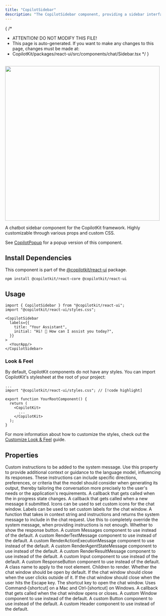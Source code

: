 ```yaml
---
title: "CopilotSidebar"
description: "The CopilotSidebar component, providing a sidebar interface for interacting with your copilot."
---
```


{
 /*
  * ATTENTION! DO NOT MODIFY THIS FILE!
  * This page is auto-generated. If you want to make any changes to this page, changes must be made at:
  * CopilotKit/packages/react-ui/src/components/chat/Sidebar.tsx
  */
}
<br/>
<img src="/images/CopilotSidebar.gif" width="500" />
 
A chatbot sidebar component for the CopilotKit framework. Highly customizable through various props and custom CSS.
 
See [CopilotPopup](/reference/components/chat/CopilotPopup) for a popup version of this component.
 
## Install Dependencies
 
This component is part of the [@copilotkit/react-ui](https://npmjs.com/package/@copilotkit/react-ui) package.
 
```shell npm2yarn \"@copilotkit/react-ui"\
npm install @copilotkit/react-core @copilotkit/react-ui
```
 
## Usage
 
```tsx
import { CopilotSidebar } from "@copilotkit/react-ui";
import "@copilotkit/react-ui/styles.css";
 
<CopilotSidebar
  labels={{
    title: "Your Assistant",
    initial: "Hi! 👋 How can I assist you today?",
  }}
>
  <YourApp/>
</CopilotSidebar>
```
 
### Look & Feel
 
By default, CopilotKit components do not have any styles. You can import CopilotKit's stylesheet at the root of your project:
```tsx title="YourRootComponent.tsx"
...
import "@copilotkit/react-ui/styles.css"; // [!code highlight]
 
export function YourRootComponent() {
  return (
    <CopilotKit>
      ...
    </CopilotKit>
  );
}
```
For more information about how to customize the styles, check out the [Customize Look & Feel](/guides/custom-look-and-feel/customize-built-in-ui-components) guide.

## Properties

<PropertyReference name="instructions" type="string"  > 
Custom instructions to be added to the system message. Use this property to
  provide additional context or guidance to the language model, influencing
  its responses. These instructions can include specific directions,
  preferences, or criteria that the model should consider when generating
  its output, thereby tailoring the conversation more precisely to the
  user's needs or the application's requirements.
</PropertyReference>

<PropertyReference name="onInProgress" type="(inProgress: boolean) => void"  > 
A callback that gets called when the in progress state changes.
</PropertyReference>

<PropertyReference name="onSubmitMessage" type="(message: string) => void | Promise<void>"  > 
A callback that gets called when a new message it submitted.
</PropertyReference>

<PropertyReference name="icons" type="CopilotChatIcons"  > 
Icons can be used to set custom icons for the chat window.
</PropertyReference>

<PropertyReference name="labels" type="CopilotChatLabels"  > 
Labels can be used to set custom labels for the chat window.
</PropertyReference>

<PropertyReference name="makeSystemMessage" type="SystemMessageFunction"  > 
A function that takes in context string and instructions and returns
  the system message to include in the chat request.
  Use this to completely override the system message, when providing
  instructions is not enough.
</PropertyReference>

<PropertyReference name="showResponseButton" type="boolean"  default="true"> 
Whether to show the response button.
</PropertyReference>

<PropertyReference name="Messages" type="React.ComponentType<MessagesProps>"  > 
A custom Messages component to use instead of the default.
</PropertyReference>

<PropertyReference name="RenderTextMessage" type="React.ComponentType<RenderMessageProps>"  > 
A custom RenderTextMessage component to use instead of the default.
</PropertyReference>

<PropertyReference name="RenderActionExecutionMessage" type="React.ComponentType<RenderMessageProps>"  > 
A custom RenderActionExecutionMessage component to use instead of the default.
</PropertyReference>

<PropertyReference name="RenderAgentStateMessage" type="React.ComponentType<RenderMessageProps>"  > 
A custom RenderAgentStateMessage component to use instead of the default.
</PropertyReference>

<PropertyReference name="RenderResultMessage" type="React.ComponentType<RenderMessageProps>"  > 
A custom RenderResultMessage component to use instead of the default.
</PropertyReference>

<PropertyReference name="Input" type="React.ComponentType<InputProps>"  > 
A custom Input component to use instead of the default.
</PropertyReference>

<PropertyReference name="ResponseButton" type="React.ComponentType<ResponseButtonProps>"  > 
A custom ResponseButton component to use instead of the default.
</PropertyReference>

<PropertyReference name="className" type="string"  > 
A class name to apply to the root element.
</PropertyReference>

<PropertyReference name="children" type="React.ReactNode"  > 
Children to render.
</PropertyReference>

<PropertyReference name="defaultOpen" type="boolean"  default="false"> 
Whether the chat window should be open by default.
</PropertyReference>

<PropertyReference name="clickOutsideToClose" type="boolean"  default="true"> 
If the chat window should close when the user clicks outside of it.
</PropertyReference>

<PropertyReference name="hitEscapeToClose" type="boolean"  default="true"> 
If the chat window should close when the user hits the Escape key.
</PropertyReference>

<PropertyReference name="shortcut" type="string"  default="'/'"> 
The shortcut key to open the chat window.
  Uses Command-[shortcut] on a Mac and Ctrl-[shortcut] on Windows.
</PropertyReference>

<PropertyReference name="onSetOpen" type="(open: boolean) => void"  > 
A callback that gets called when the chat window opens or closes.
</PropertyReference>

<PropertyReference name="Window" type="React.ComponentType<WindowProps>"  > 
A custom Window component to use instead of the default.
</PropertyReference>

<PropertyReference name="Button" type="React.ComponentType<ButtonProps>"  > 
A custom Button component to use instead of the default.
</PropertyReference>

<PropertyReference name="Header" type="React.ComponentType<HeaderProps>"  > 
A custom Header component to use instead of the default.
</PropertyReference>

